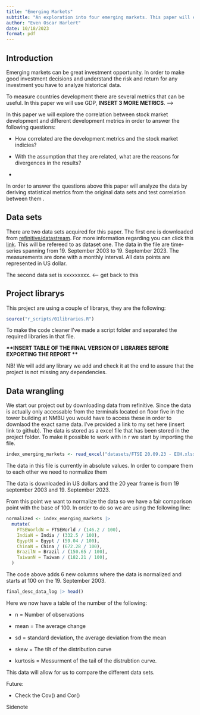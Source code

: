 ```yaml
---
title: "Emerging Markets"
subtitle: "An exploration into four emerging markets. This paper will explore the correlation of FTSE indicies and GDP."
author: "Even Oscar Harlert"
date: 10/18/2023
format: pdf
---
```


## Introduction

Emerging markets can be great investment opportunity. In order to make good investment decisions and understand the risk and return for any investment you have to analyze historical data.

To measure countries development there are several metrics that can be useful. In this paper we will use GDP, **INSERT 3 MORE METRICS**. --\>

In this paper we will explore the correlation between stock market development and different development metrics in order to answer the following questions:

-   How correlated are the development metrics and the stock market indicies?

-   With the assumption that they are related, what are the reasons for divergences in the results?

-   

In order to answer the questions above this paper will analyze the data by deriving statistical metrics from the original data sets and test correlation between them .

## Data sets

There are two data sets acquired for this paper. The first one is downloaded from [refinitive/datastream](https://www.refinitiv.com/en). For more information regarding you can click this [link](https://www.refinitiv.com/content/dam/marketing/en_us/documents/fact-sheets/datastream-economic-data-macro-research-fact-sheet.pdf). This will be refereed to as dataset one. The data in the file are time-series spanning from 19. September 2003 to 19. September 2023. The measurements are done with a monthly interval. All data points are represented in US dollar.

The second data set is xxxxxxxxx. \<\-- get back to this

## Project librarys

This project are using a couple of librarys, they are the following:

```r
source("r_scripts/01libraries.R")
```

To make the code cleaner I've made a script folder and separated the required libraries in that file.

**\*\*INSERT TABLE OF THE FINAL VERSION OF LIBRARIES BEFORE EXPORTING THE REPORT \*\***

NB! We will add any library we add and check it at the end to assure that the project is not missing any dependencies.

## Data wrangling

We start our project out by downloading data from refinitive. Since the data is actually only accessable from the terminals located on floor five in the tower building at NMBU you would have to access these in order to downlaod the exact same data. I've provided a link to my set here (insert link to github). The data is stored as a excel file that has been stored in the project folder. To make it possible to work with in r we start by importing the file.

```r
index_emerging_markets <- read_excel("datasets/FTSE 20.09.23 - EOH.xlsx", skip = 6)

```

The data in this file is currently in absolute values. In order to compare them to each other we need to normalize them

The data is downloaded in US dollars and the 20 year frame is from 19 september 2003 and 19. September 2023.

From this point we want to normalize the data so we have a fair comparison point with the base of 100. In order to do so we are using the following line:

```r
normalized <- index_emerging_markets |>
  mutate(
    FTSEWorldN = FTSEWorld / (146.2 / 100),
    IndiaN = India / (332.5 / 100),
    EgyptN = Egypt / (59.04 / 100),
    ChinaN = China / (672.28 / 100),
    BrazilN = Brazil / (150.65 / 100),
    TaiwanN = Taiwan / (182.21 / 100),
  )
```

The code above adds 6 new columns where the data is normalized and starts at 100 on the 19. September 2003.

```r
final_desc_data_log |> head()
```

Here we now have a table of the number of the following:

-   n = Number of observations

-   mean = The average change

-   sd = standard deviation, the average deviation from the mean

-   skew = The tilt of the distribution curve

-   kurtosis = Messurment of the tail of the distrubtion curve.

This data will allow for us to compare the different data sets.

Future:

-   Check the Cov() and Cor()

Sidenote
